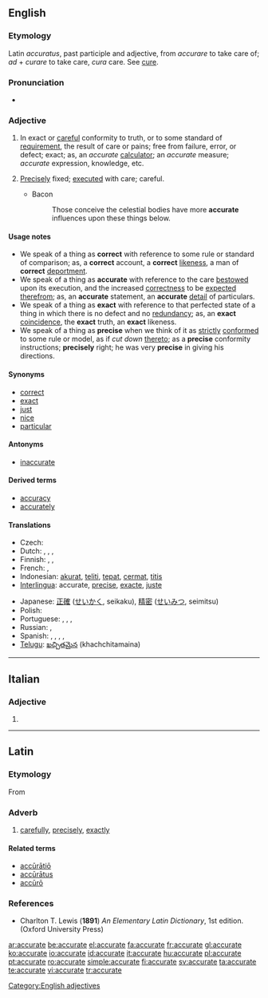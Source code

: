 ==English==

===Etymology===
Latin ''accuratus'', past participle and adjective, from ''accurare'' to take care of; ''ad'' + ''curare'' to take care, ''cura'' care. See [[cure]].

===Pronunciation===
* {{IPA|/ˈækjərɪt/}}

===Adjective===
{{en-adj}}

# In exact or [[careful]] conformity to truth, or to some standard of [[requirement]], the result of care or pains; free from failure, error, or defect; exact; as, an ''accurate'' [[calculator]]; an ''accurate'' measure; ''accurate'' expression, knowledge, etc.
# {{obsolete}} [[precisely|Precisely]] fixed; [[executed]] with care; careful.
#* Bacon
#*: Those conceive the celestial bodies have more '''accurate''' influences upon these things below.

====Usage notes====
* We speak of a thing as '''correct''' with reference to some rule or standard of comparison; as, a '''correct''' account, a '''correct''' [[likeness]], a man of '''correct''' [[deportment]].
* We speak of a thing as '''accurate''' with reference to the care [[bestowed]] upon its execution, and the increased [[correctness]] to be [[expected]] [[therefrom]]; as, an '''accurate''' statement, an '''accurate''' [[detail]] of particulars.
* We speak of a thing as '''exact''' with reference to that perfected state of a thing in which there is no defect and no [[redundancy]]; as, an '''exact''' [[coincidence]], the '''exact''' truth, an '''exact''' likeness.
* We speak of a thing as '''precise''' when we think of it as [[strictly]] [[conformed]] to some rule or model, as if ''cut down'' [[thereto]]; as a '''precise''' conformity instructions; '''precisely''' right; he was very '''precise''' in giving his directions.

====Synonyms====
* [[correct]]
* [[exact]]
* [[just]]
* [[nice]]
* [[particular]]

====Antonyms====
* [[inaccurate]]

====Derived terms====
* [[accuracy]]
* [[accurately]]

====Translations====
{{trans-top|exact or careful conformity to truth}}
* Czech: {{t-|cs|přesný|f}}
* Dutch: {{t|nl|accuraat}}, {{t+|nl|precies}}, {{t+|nl|exact}}, {{t-|nl|trefzeker}}
* Finnish: {{t+|fi|tarkka}}, {{t+|fi|täsmällinen}}, {{t-|fi|paikkansapitävä}}
* French: {{t+|fr|précis}}, {{t+|fr|exact}}
* Indonesian: [[akurat]], [[teliti]], [[tepat]], [[cermat]], [[titis]]
* [[Interlingua]]: accurate, [[precise]], [[exacte]], [[juste]]
{{trans-mid}}
* Japanese: [[正確]] ([[せいかく]], seikaku), [[精密]] ([[せいみつ]], seimitsu)
* Polish: {{t+|pl|dokładny}}
* Portuguese: {{t+|pt|preciso|m}}, {{t|pt|exato|m}}, {{t+|pt|acurado|m}}, {{t+|pt|justo|m}}
* Russian: {{t+|ru|аккуратный|tr=akkuratnij|sc=Cyrl}}, {{t+|ru|правильный|tr=pravilnij|sc=Cyrl}}
* Spanish: {{t-|es|preciso|m}}, {{t-|es|exacto|m}}, {{t-|es|justo|m}}, {{t+|es|correcto|m}},
* [[Telugu]]: [[ఖచ్చితమైన]] (khachchitamaina)
{{trans-bottom}}

[[Category:English adjectives]]

----

==Italian==

===Adjective===
{{infl|it|adjective|cat=adjective forms|feminine plural}}

# {{feminine plural of|accurato}}

----

==Latin==

===Etymology===
From {{term|accuratus|accūrātus|elaborate, exact|lang=la}}

===Adverb===
{{la-adv|accurat|accūrāt|e}}

# [[carefully]], [[precisely]], [[exactly]]

====Related terms====
* [[acuratio|accūrātiō]]
* [[accuratus|accūrātus]]
* [[accuro#Latin|accūrō]]

===References===
* Charlton T. Lewis ('''1891''') ''An Elementary Latin Dictionary'', 1st edition. (Oxford University Press)

[[ar:accurate]]
[[be:accurate]]
[[el:accurate]]
[[fa:accurate]]
[[fr:accurate]]
[[gl:accurate]]
[[ko:accurate]]
[[io:accurate]]
[[id:accurate]]
[[it:accurate]]
[[hu:accurate]]
[[pl:accurate]]
[[pt:accurate]]
[[ro:accurate]]
[[simple:accurate]]
[[fi:accurate]]
[[sv:accurate]]
[[ta:accurate]]
[[te:accurate]]
[[vi:accurate]]
[[tr:accurate]]